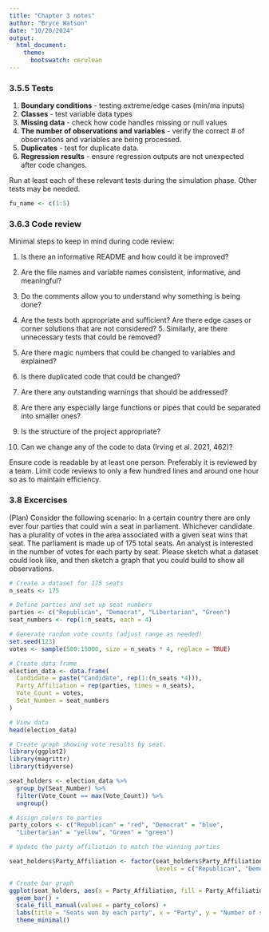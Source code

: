 ```yaml
---
title: "Chapter 3 notes"
author: "Bryce Watson"
date: "10/20/2024"
output:
  html_document:
    theme:
      bootswatch: cerulean
---
```


### 3.5.5 Tests
 1. **Boundary conditions** - testing extreme/edge cases (min/ma inputs)
 2. **Classes** - test variable data types
 3. **Missing data** - check how code handles missing or null values
 4. **The number of observations and variables** - verify the correct # of observations and variables are being processed.
 5. **Duplicates** - test for duplicate data.
 6. **Regression results** - ensure regression outputs are not unexpected after code changes.

Run at least each of these relevant tests during the simulation phase. Other tests may be needed. 


```r
fu_name <- c(1:5)
```

### 3.6.3 Code review ###

Minimal steps to keep in mind during code review:

 1. Is there an informative README and how could it be improved?
 
 2. Are the file names and variable names consistent, informative, and meaningful?
 
 3. Do the comments allow you to understand why something is being done?
 
 4. Are the tests both appropriate and sufficient? Are there edge cases or corner solutions that are not considered?  5. Similarly, are there unnecessary tests that could be removed?
 
 5. Are there magic numbers that could be changed to variables and explained?
 
 6. Is there duplicated code that could be changed?
 
 7. Are there any outstanding warnings that should be addressed?

 8. Are there any especially large functions or pipes that could be separated into smaller ones?
 
 9. Is the structure of the project appropriate?
 
 10. Can we change any of the code to data (Irving et al. 2021, 462)?
 
Ensure code is readable by at least one person. Preferably it is reviewed by a team. Limit code reviews to only a few hundred lines and around one hour so as to maintain efficiency.

### 3.8 Excercises ###

(Plan) Consider the following scenario: In a certain country there are only ever four parties that could win a seat in parliament. Whichever candidate has a plurality of votes in the area associated with a given seat wins that seat. The parliament is made up of 175 total seats. An analyst is interested in the number of votes for each party by seat. Please sketch what a dataset could look like, and then sketch a graph that you could build to show all observations.

```r
# Create a dataset for 175 seats
n_seats <- 175

# Define parties and set up seat numbers
parties <- c("Republican", "Democrat", "Libertarian", "Green")
seat_numbers <- rep(1:n_seats, each = 4)

# Generate random vote counts (adjust range as needed)
set.seed(123)
votes <- sample(500:15000, size = n_seats * 4, replace = TRUE)

# Create data frame
election_data <- data.frame(
  Candidate = paste("Candidate", rep(1:(n_seats *4))),
  Party_Affiliation = rep(parties, times = n_seats),
  Vote_Count = votes,
  Seat_Number = seat_numbers
)

# View data
head(election_data)

```

```r
# Create graph showing vote results by seat.
library(ggplot2)
library(magrittr)
library(tidyverse)

seat_holders <- election_data %>%
  group_by(Seat_Number) %>%
  filter(Vote_Count == max(Vote_Count)) %>%
  ungroup()

# Assign colors to parties
party_colors <- c("Republican" = "red", "Democrat" = "blue",
  "Libertarian" = "yellow", "Green" = "green")

# Update the party affiliation to match the winning parties

seat_holders$Party_Affiliation <- factor(seat_holders$Party_Affiliation,
                                         levels = c("Republican", "Democrat",                                            "Libertarian", "Green"))

# Create bar graph
ggplot(seat_holders, aes(x = Party_Affiliation, fill = Party_Affiliation)) +
  geom_bar() +
  scale_fill_manual(values = party_colors) + 
  labs(title = "Seats won by each party", x = "Party", y = "Number of seats") +
  theme_minimal()
```
